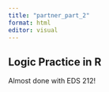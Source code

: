 ```yaml
---
title: "partner_part_2"
format: html
editor: visual
---
```


## Logic Practice in R

Almost done with EDS 212!
